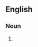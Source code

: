 {{also|riverbed|river bed}}

==English==

===Noun===
{{en-noun}}

# {{alternative form of|riverbed|lang=en}}